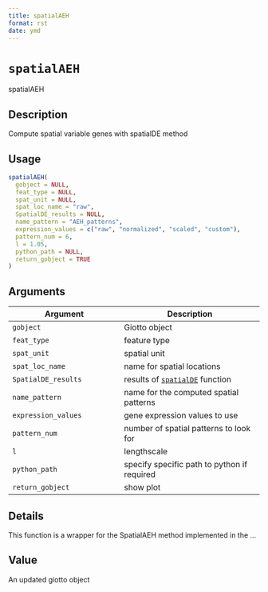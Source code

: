 ```yaml
--- 
title: spatialAEH 
format: rst 
date: ymd 
--- 
```

# `spatialAEH`

spatialAEH


## Description

Compute spatial variable genes with spatialDE method


## Usage

```r
spatialAEH(
  gobject = NULL,
  feat_type = NULL,
  spat_unit = NULL,
  spat_loc_name = "raw",
  SpatialDE_results = NULL,
  name_pattern = "AEH_patterns",
  expression_values = c("raw", "normalized", "scaled", "custom"),
  pattern_num = 6,
  l = 1.05,
  python_path = NULL,
  return_gobject = TRUE
)
```


## Arguments

Argument      |Description
------------- |----------------
`gobject`     |     Giotto object
`feat_type`     |     feature type
`spat_unit`     |     spatial unit
`spat_loc_name`     |     name for spatial locations
`SpatialDE_results`     |     results of [`spatialDE`](#spatialde) function
`name_pattern`     |     name for the computed spatial patterns
`expression_values`     |     gene expression values to use
`pattern_num`     |     number of spatial patterns to look for
`l`     |     lengthscale
`python_path`     |     specify specific path to python if required
`return_gobject`     |     show plot


## Details

This function is a wrapper for the SpatialAEH method implemented in the ...


## Value

An updated giotto object


